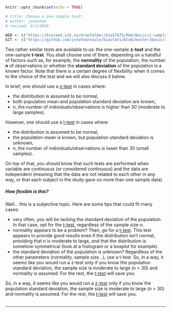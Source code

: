 ```r
knitr::opts_chunk$set(echo = TRUE)

# title: Choose a one-sample test!
# author: jonathan
# revised: 9/1/2020 

WEB <- c("https://bioceed.uib.no/dropfolder/bioSTATS/Rmd/Basic/1-sample/choose.html")
GIT <- c("https://github.com/jonathansoule/biostats/blob/master/Basic/1-sample/choose.Rmd")
```

Two rather similar tests are available to us: the one-sample **z-test** and the one-sample **t-test**. You shall choose one of them, depending on a handful of factors such as, for example, the **normality** of the population, the number **n** of observations or whether the **standard deviation** of the population is a known factor. Note that there is a certain degree of flexibility when it comes to the choice of the test and we will also discuss it below.

In brief, one should use a [z-test](http://biostats.w.uib.no/4-run-a-one-sample-z-test/){target="_blank"} in cases where:

+ the distribution is assumed to be normal,
+ both population mean and population standard deviation are known,
+ n, the number of individuals/observations is higher than 30 (moderate to large samples).

However, one should use a [t-test](http://biostats.w.uib.no/3-run-a-one-sample-t-test/){target="_blank"} in cases where:

+ the distribution is assumed to be normal,
+ the population mean is known, but population standard deviation is unknown,
+ n, the number of individuals/observations is lower than 30 (small samples).

On top of that, you should know that such tests are performed when variable are continuous (or considered continuous) and the data are independent (meaning that the data are not related to each other in any way, or that each subject in the study gave no more than one sample data).

##### How flexible is this?

Well… this is a subjective topic. Here are some tips that could fit many cases:

+ very often, you will be lacking the standard deviation of the population. In that case, opt for the [t-test](http://biostats.w.uib.no/3-run-a-one-sample-t-test/){target="_blank"}, regardless of the sample size n.
+ normality appears to be a problem? Then, go for a [t-test](http://biostats.w.uib.no/3-run-a-one-sample-t-test/){target="_blank"}. This test appears to provide good results even if the distribution isn’t normal, providing that n is moderate to large, and that the distribution is somehow symmetrical (look at a histogram or a boxplot for example).
+ the standard deviation of the population is unknown? Regardless of the other parameters (normality, sample size…), use a t-test.
So, in a way, it seems like you would run a z-test only if you know the population standard deviation, the sample size is moderate to large (n > 30) and normality is assumed. For the rest, the [t-test](http://biostats.w.uib.no/3-run-a-one-sample-t-test/){target="_blank"} will save you.

So, in a way, it seems like you would run a [z-test](http://biostats.w.uib.no/4-run-a-one-sample-z-test/){target="_blank"} only if you know the population standard deviation, the sample size is moderate to large (n > 30) and normality is assumed. For the rest, the [t-test](http://biostats.w.uib.no/3-run-a-one-sample-t-test/){target="_blank"} will save you.
<br/><br/>

***
<!-- UNCOMMENT TO ACTIVATE
Get the Rmarkdown file corresponding to this page on [GitHub](`r GIT`){target="_blank"}.
-->
